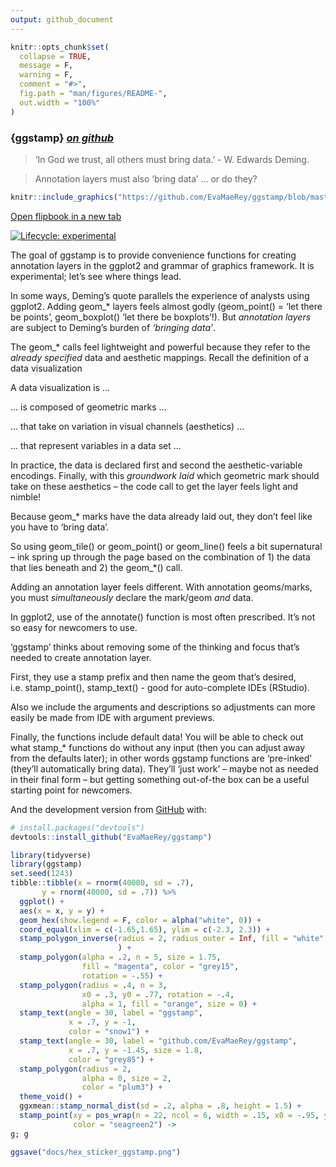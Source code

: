 ```yaml
---
output: github_document
---
```


<!-- README.md is generated from README.Rmd. Please edit that file -->

```r
knitr::opts_chunk$set(
  collapse = TRUE,
  message = F,
  warning = F,
  comment = "#>",
  fig.path = "man/figures/README-",
  out.width = "100%"
)
```

### {ggstamp} [*on github*](github.com/EvaMaeRey/ggstamp){target="_blank"}

> 'In God we trust, all others must bring data.' - W. Edwards Deming.

> Annotation layers must also 'bring data' ... or do they?


```r
knitr::include_graphics("https://github.com/EvaMaeRey/ggstamp/blob/master/docs/flipbook.gif?raw=true")
```

[Open flipbook in a new tab](https://evamaerey.github.io/ggstamp/flipbook.html){target="_blank"}

<!-- badges: start -->
[![Lifecycle: experimental](https://img.shields.io/badge/lifecycle-experimental-orange.svg)](https://lifecycle.r-lib.org/articles/stages.html#experimental)
<!-- badges: end -->


The goal of ggstamp is to provide convenience functions for creating annotation layers in the ggplot2 and grammar of graphics framework.  It is experimental; let's see where things lead. 

In some ways, Deming's quote parallels the experience of analysts using ggplot2.  Adding geom_* layers feels almost godly (geom_point() = 'let there be points', geom_boxplot() 'let there be boxplots'!).  But *annotation layers* are subject to Deming's burden of *'bringing data'*.  

The geom_* calls feel lightweight and powerful because they refer to the *already specified* data and aesthetic mappings.  Recall the definition of a data visualization 

A data visualization is ...

... is composed of geometric marks ...

... that take on variation in visual channels (aesthetics) ...

... that represent variables in a data set ...

In practice, the data is declared first and second the aesthetic-variable encodings. Finally, with this *groundwork laid* which geometric mark should take on these aesthetics -- the code call to get the layer feels light and nimble!  

Because geom_* marks have the data already laid out, they don't feel like you have to 'bring data'.  

So using geom_tile() or geom_point() or geom_line() feels a bit supernatural -- ink spring up through the page based on the combination of 1) the data that lies beneath and 2) the geom_*() call.  



<!-- Annotation layers in grammar of graphics frameworks feel different than adding geom_* layers.  This is because w/ the separation of visual concerns, data is often declared separately from the geom.  The data is foundational and sits below everything.  The ink on the page depends on this underlying data once goem_* layers are declared.   -->

Adding an annotation layer feels different.  With annotation geoms/marks, you must *simultaneously* declare the mark/geom *and* data.

In ggplot2, use of the annotate() function is most often prescribed.  It's not so easy for newcomers to use.

'ggstamp' thinks about removing some of the thinking and focus that's needed to create annotation layer. 

First, they use a stamp prefix and then name the geom that's desired, i.e. stamp_point(), stamp_text() - good for auto-complete IDEs (RStudio). 

Also we include the arguments and descriptions so adjustments can more easily be made from IDE with argument previews.   

Finally, the functions include default data!  You will be able to check out what stamp_* functions do without any input (then you can adjust away from the defaults later); in other words ggstamp functions are 'pre-inked' (they'll automatically bring data).  They'll 'just work' -- maybe not as needed in their final form -- but getting something out-of-the box can be a useful starting point for newcomers.  


And the development version from [GitHub](https://github.com/) with:

``` r
# install.packages("devtools")
devtools::install_github("EvaMaeRey/ggstamp")
```


```r
library(tidyverse)
library(ggstamp)  
set.seed(1243)
tibble::tibble(x = rnorm(40000, sd = .7),
       y = rnorm(40000, sd = .7)) %>% 
  ggplot() + 
  aes(x = x, y = y) +
  geom_hex(show.legend = F, color = alpha("white", 0)) + 
  coord_equal(xlim = c(-1.65,1.65), ylim = c(-2.3, 2.3)) + 
  stamp_polygon_inverse(radius = 2, radius_outer = Inf, fill = "white"
                        ) +
  stamp_polygon(alpha = .2, n = 5, size = 1.75,
                fill = "magenta", color = "grey15",
                rotation = -.55) + 
  stamp_polygon(radius = .4, n = 3,
                x0 = .3, y0 = .77, rotation = -.4,
                alpha = 1, fill = "orange", size = 0) + 
  stamp_text(angle = 30, label = "ggstamp",
             x = .7, y = -1,
             color = "snow1") + 
  stamp_text(angle = 30, label = "github.com/EvaMaeRey/ggstamp",
             x = .7, y = -1.45, size = 1.8,
             color = "grey85") + 
  stamp_polygon(radius = 2, 
                alpha = 0, size = 2,
                color = "plum3") + 
  theme_void() +
  ggxmean::stamp_normal_dist(sd = .2, alpha = .8, height = 1.5) + 
  stamp_point(xy = pos_wrap(n = 22, ncol = 6, width = .15, x0 = -.95, y0 = -.3), size = 3,
              color = "seagreen2") ->
g; g

ggsave("docs/hex_sticker_ggstamp.png")

```




